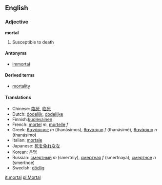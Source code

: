 ==English==
===Adjective===
'''mortal'''

# Susceptible to death

====Antonyms====
*[[immortal]]

====Derived terms====
*[[mortality]]

====Translations====
*Chinese: [[臨死]], [[临死]]
*Dutch: [[dodelijk]], [[dodelijke]]
*Finnish:[[kuolevainen]]
*French: [[mortel]] ''m'', [[mortelle]] ''f''
*Greek: [[θανάσιμος]] ''m'' (thanásimos), [[θανάσιμη]] ''f'' (thanásimē), [[θανάσιμο]] ''n'' (thanásimo)
*Italian: [[mortale]]
*Japanese: [[死を免れな]]な<!-- please check -->
*Korean: [[운명]]
*Russian: [[смертный]] ''m'' (smertniy), [[смертная]] ''f'' (smertnaya), [[смертное]] ''n'' (smertnoe)
*Swedish: [[dödlig]] 

[[it:mortal]]
[[pl:Mortal]]